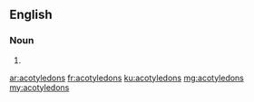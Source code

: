 ==English==

===Noun===
{{head|en|plural}}

# {{plural of|acotyledon|lang=en}}

[[ar:acotyledons]]
[[fr:acotyledons]]
[[ku:acotyledons]]
[[mg:acotyledons]]
[[my:acotyledons]]